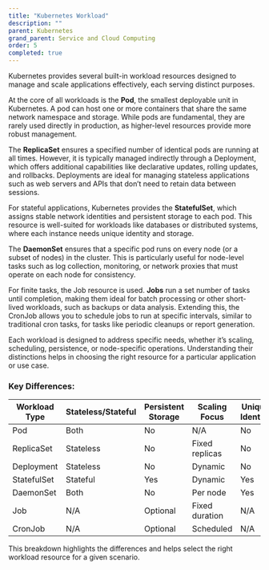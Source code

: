 ```yaml
---
title: "Kubernetes Workload"
description: ""
parent: Kubernetes
grand_parent: Service and Cloud Computing
order: 5
completed: true
---
```


Kubernetes provides several built-in workload resources designed to manage and scale applications effectively, each serving distinct purposes.

At the core of all workloads is the **Pod**, the smallest deployable unit in Kubernetes. A pod can host one or more containers that share the same network namespace and storage. While pods are fundamental, they are rarely used directly in production, as higher-level resources provide more robust management.

The **ReplicaSet** ensures a specified number of identical pods are running at all times. However, it is typically managed indirectly through a Deployment, which offers additional capabilities like declarative updates, rolling updates, and rollbacks. Deployments are ideal for managing stateless applications such as web servers and APIs that don’t need to retain data between sessions.

For stateful applications, Kubernetes provides the **StatefulSet**, which assigns stable network identities and persistent storage to each pod. This resource is well-suited for workloads like databases or distributed systems, where each instance needs unique identity and storage.

The **DaemonSet** ensures that a specific pod runs on every node (or a subset of nodes) in the cluster. This is particularly useful for node-level tasks such as log collection, monitoring, or network proxies that must operate on each node for consistency.

For finite tasks, the Job resource is used. **Jobs** run a set number of tasks until completion, making them ideal for batch processing or other short-lived workloads, such as backups or data analysis. Extending this, the CronJob allows you to schedule jobs to run at specific intervals, similar to traditional cron tasks, for tasks like periodic cleanups or report generation.

Each workload is designed to address specific needs, whether it’s scaling, scheduling, persistence, or node-specific operations. Understanding their distinctions helps in choosing the right resource for a particular application or use case.

### Key Differences:
| Workload Type |	Stateless/Stateful |	Persistent Storage | Scaling Focus | Unique Identity |
|---|---|---|---|---|
| Pod |	Both |	No | N/A |	No |
| ReplicaSet | Stateless | No | Fixed replicas | No |
| Deployment | Stateless | No | Dynamic | No |
| StatefulSet | Stateful | Yes | Dynamic | Yes |
| DaemonSet | Both | No | Per node | Yes |
| Job | N/A | Optional | Fixed duration | N/A |
| CronJob | N/A | Optional | Scheduled | N/A |

This breakdown highlights the differences and helps select the right workload resource for a given scenario.